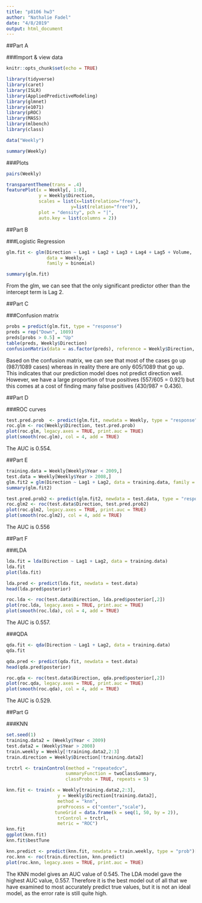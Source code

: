 ```yaml
---
title: "p8106 hw3"
author: "Nathalie Fadel"
date: "4/8/2019"
output: html_document
---
```


##Part A

###Import & view data
```r
knitr::opts_chunk$set(echo = TRUE)

library(tidyverse)
library(caret)
library(ISLR)
library(AppliedPredictiveModeling)
library(glmnet)
library(e1071)
library(pROC)
library(MASS)
library(mlbench)
library(class)
```

```r
data("Weekly")

summary(Weekly)
```

###Plots
```r
pairs(Weekly) 

transparentTheme(trans = .4)
featurePlot(x = Weekly[, 1:8], 
            y = Weekly$Direction,
            scales = list(x=list(relation="free"), 
                        y=list(relation="free")),
            plot = "density", pch = "|", 
            auto.key = list(columns = 2))

```

##Part B

###Logistic Regression
```r

glm.fit <- glm(Direction ~ Lag1 + Lag2 + Lag3 + Lag4 + Lag5 + Volume, 
               data = Weekly, 
               family = binomial)

summary(glm.fit)
```
From the glm, we can see that the only significant predictor other than the intercept term is Lag 2.  

##Part C  

###Confusion matrix  
```r
probs = predict(glm.fit, type = "response")
preds = rep("Down", 1089)
preds[probs > 0.5] = "Up"
table(preds, Weekly$Direction)
confusionMatrix(data = as.factor(preds), reference = Weekly$Direction, positive = "Down")
```
Based on the confusion matrix, we can see that most of the cases go up (987/1089 cases) whereas in reality there are only 605/1089 that go up. This indicates that our prediction model does not predict direction well. However, we have a large proportion of true positives (557/605 = 0.921) but this comes at a cost of finding many false positives (430/987 = 0.436).   

##Part D

###ROC curves
```r
test.pred.prob  <- predict(glm.fit, newdata = Weekly, type = "response")
roc.glm <- roc(Weekly$Direction, test.pred.prob)
plot(roc.glm, legacy.axes = TRUE, print.auc = TRUE)
plot(smooth(roc.glm), col = 4, add = TRUE)
```  
The AUC is 0.554. 

##Part E

```r
training.data = Weekly[Weekly$Year < 2009,]
test.data = Weekly[Weekly$Year > 2008,]
glm.fit2 = glm(Direction ~ Lag1 + Lag2, data = training.data, family = "binomial")
summary(glm.fit2)

test.pred.prob2 <- predict(glm.fit2, newdata = test.data, type = "response")
roc.glm2 <- roc(test.data$Direction, test.pred.prob2)
plot(roc.glm2, legacy.axes = TRUE, print.auc = TRUE)
plot(smooth(roc.glm2), col = 4, add = TRUE)
```
The AUC is 0.556  

##Part F

###LDA 
```r
lda.fit = lda(Direction ~ Lag1 + Lag2, data = training.data)
lda.fit
plot(lda.fit)

lda.pred <- predict(lda.fit, newdata = test.data)
head(lda.pred$posterior)

roc.lda <- roc(test.data$Direction, lda.pred$posterior[,2])
plot(roc.lda, legacy.axes = TRUE, print.auc = TRUE)
plot(smooth(roc.lda), col = 4, add = TRUE)
```
The AUC is 0.557.  

###QDA
```r
qda.fit <- qda(Direction ~ Lag1 + Lag2, data = training.data)
qda.fit

qda.pred <- predict(qda.fit, newdata = test.data)
head(qda.pred$posterior)

roc.qda <- roc(test.data$Direction, qda.pred$posterior[,2])
plot(roc.qda, legacy.axes = TRUE, print.auc = TRUE)
plot(smooth(roc.qda), col = 4, add = TRUE)
```
The AUC is 0.529.  

##Part G  

###KNN
```r
set.seed(1)
training.data2 = (Weekly$Year < 2009)
test.data2 = (Weekly$Year > 2008)
train.weekly = Weekly[!training.data2,2:3]
train.direction = Weekly$Direction[!training.data2]

trctrl <- trainControl(method = "repeatedcv", 
                      summaryFunction = twoClassSummary,
                      classProbs = TRUE, repeats = 5)

knn.fit <- train(x = Weekly[training.data2,2:3],
                   y = Weekly$Direction[training.data2], 
                   method = "knn",
                   preProcess = c("center","scale"),
                  tuneGrid = data.frame(k = seq(1, 50, by = 2)),
                   trControl = trctrl,
                   metric = "ROC")
knn.fit
ggplot(knn.fit)
knn.fit$bestTune

knn.predict <- predict(knn.fit, newdata = train.weekly, type = "prob")[,2]
roc.knn <- roc(train.direction, knn.predict)
plot(roc.knn, legacy.axes = TRUE, print.auc = TRUE)


```
The KNN model gives an AUC value of 0.545. The LDA model gave the highest AUC value, 0.557. Therefore it is the best model out of all that we have examined to most accurately predict true values, but it is not an ideal model, as the error rate is still quite high.
